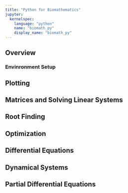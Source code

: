 ```yaml
---
title: "Python for Biomathematics"
jupyter: 
  kernelspec:
    language: "python"
    name: "biomath_py"
    display_name: "biomath_py"
---
```



## Overview


### Envinronment Setup



## Plotting 



## Matrices and Solving Linear Systems




## Root Finding



## Optimization



## Differential Equations



## Dynamical Systems



## Partial Differential Equations



